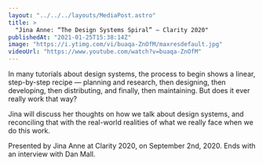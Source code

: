 ```yaml
---
layout: "../../../layouts/MediaPost.astro"
title: >
  "Jina Anne: “The Design Systems Spiral” — Clarity 2020"
publishedAt: "2021-01-25T15:38:14Z"
image: "https://i.ytimg.com/vi/buaqa-ZnOfM/maxresdefault.jpg"
videoUrl: "https://www.youtube.com/watch?v=buaqa-ZnOfM"
---
```


In many tutorials about design systems, the process to begin shows a linear, step-by-step recipe — planning and research, then designing, then developing, then distributing, and finally, then maintaining. But does it ever really work that way?

Jina will discuss her thoughts on how we talk about design systems, and reconciling that with the real-world realities of what we really face when we do this work.

Presented by Jina Anne at Clarity 2020, on September 2nd, 2020. Ends with an interview with Dan Mall.
